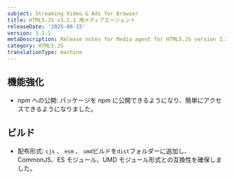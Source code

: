 ```yaml
---
subject: Streaming Video & Ads for Browser
title: HTML5.JS v3.1.1 用メディアエージェント
releaseDate: '2025-06-15'
version: 3.1.1
metaDescription: Release notes for Media agent for HTML5.JS version 3.1.1
category: HTML5.JS
translationType: machine
---
```


## 機能強化

* npm への公開: パッケージを npm に公開できるようになり、簡単にアクセスできるようになりました。

## ビルド

* 配布形式: `cjs` 、 `esm` 、 `umd`ビルドを`dist`フォルダーに追加し、CommonJS、ES モジュール、UMD モジュール形式との互換性を確保しました。